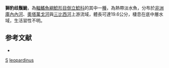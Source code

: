 {{Speciesbox 
| genus = Synodontis
| species = leopardinus
| authority = [[Pellegrin|Pellegrin]], 1914
| status = LC
| status_system= IUCN3.1
| synonyms = *''Synodontis leopardina'', Pellegrin, 1914
*''Synodontis jallae'', Gilchrist & Thompson, 1917
}}

'''獅豹歧鬚鮠'''，為[[輻鰭魚綱|輻鰭魚綱]][[鯰形目|鯰形目]][[倒立鯰科|倒立鯰科]]的其中一[[種|種]]，為熱帶淡水魚，分布於[[非洲|非洲]][[庫內內河|庫內內河]]、[[奧塔萬戈河|奧塔萬戈河]]與[[三比西河|三比西河]]上游流域，體長可達19.6公分，棲息在底中層水域，生活習性不明。

==参考文献==
*{{FishBase_species|genus=Synodontis|species=leopardinus|year=2015|month=5}}

{{Reflist}}
{{Taxonbar|from=Q3642466}}

[[Category:1914年描述的魚類|S]]
[[Category:歧鬚鮠屬|leopardinus]]